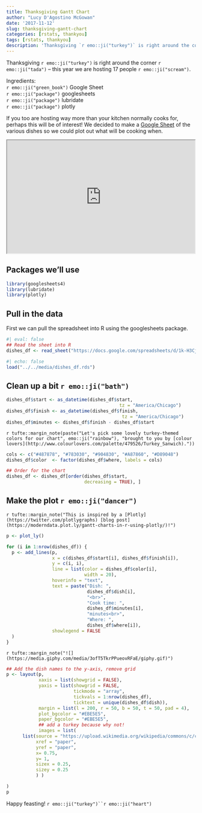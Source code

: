```yaml
---
title: Thanksgiving Gantt Chart
author: "Lucy D'Agostino McGowan"
date: '2017-11-12'
slug: thanksgiving-gantt-chart
categories: [rstats, thankyou]
tags: [rstats, thankyou]
description: 'Thanksgiving `r emo::ji("turkey")` is right around the corner `r emo::ji("tada")` -- this year we are hosting 17 people `r emo::ji("scream")`. If you too are hosting way more than your kitchen normally cooks for, perhaps this will be of interest!'
---
```


Thanksgiving `r emo::ji("turkey")` is right around the corner `r emo::ji("tada")` -- this year we are hosting 17 people `r emo::ji("scream")`. 

::: column-margin
Ingredients:  
`r emo::ji("green_book")` Google Sheet  
`r emo::ji("package")` googlesheets  
`r emo::ji("package")` lubridate  
`r emo::ji("package")` plotly
:::

If you too are hosting way more than your kitchen normally cooks for, perhaps this will be of interest! We decided to make a [Google Sheet](https://docs.google.com/spreadsheets/d/1k-H3CjkQRQJv7Ni8SA9Ghse8Y-kuKSLVAV4R4w4xXRE/edit?usp=sharing) of the various dishes so we could plot out what will be cooking when.

<iframe width = "500" height = "300" src="https://docs.google.com/spreadsheets/d/e/2PACX-1vQPxkGgwYI7gP8uhFPogzE2uEk5IH4mvMay7HdUnJzp38kUOPzSORO7Est5o-V8eSVYBGb6fv7XVKS0/pubhtml?widget=true&amp;headers=false"></iframe>

## Packages we'll use

```r
library(googlesheets4)
library(lubridate)
library(plotly)
```

## Pull in the data

First we can pull the spreadsheet into R using the googlesheets package.

```r
#| eval: false
## Read the sheet into R
dishes_df <- read_sheet("https://docs.google.com/spreadsheets/d/1k-H3CjkQRQJv7Ni8SA9Ghse8Y-kuKSLVAV4R4w4xXRE/edit?usp=sharing")
```
```r
#| echo: false
load("../../media/dishes_df.rds")
```

## Clean up a bit `r emo::ji("bath")`

```r
dishes_df$start <- as_datetime(dishes_df$start,
                                          tz = "America/Chicago")
dishes_df$finish <- as_datetime(dishes_df$finish,
                                           tz = "America/Chicago")
dishes_df$minutes <- dishes_df$finish - dishes_df$start
```

`r tufte::margin_note(paste("Let's pick some lovely turkey-themed colors for our chart", emo::ji("rainbow"), "brought to you by [colour lovers](http://www.colourlovers.com/palette/479526/Turkey_Sanwich)."))`
```r
cols <- c("#487878", "#783030", "#904830", "#A87860", "#D89048")
dishes_df$color  <- factor(dishes_df$where, labels = cols)

## Order for the chart
dishes_df <- dishes_df[order(dishes_df$start,
                             decreasing = TRUE), ]
```

## Make the plot `r emo::ji("dancer")`

`r tufte::margin_note("This is inspired by a [Plotly](https://twitter.com/plotlygraphs) [blog post](https://moderndata.plot.ly/gantt-charts-in-r-using-plotly/)!")`
```r
p <- plot_ly()

for (i in 1:nrow(dishes_df)) {
  p <- add_lines(p,
                 x = c(dishes_df$start[i], dishes_df$finish[i]), 
                 y = c(i, i), 
                 line = list(color = dishes_df$color[i],
                             width = 20),
                 hoverinfo = "text",
                 text = paste("Dish: ",
                              dishes_df$dish[i],
                              "<br>",
                              "Cook time: ",
                              dishes_df$minutes[i],
                              "minutes<br>",
                              "Where: ",
                              dishes_df$where[i]),
                 showlegend = FALSE
  ) 
}
```

`r tufte::margin_note("![](https://media.giphy.com/media/3ofT5TkrPPueovRFaE/giphy.gif)")`
```r
## Add the dish names to the y-axis, remove grid
p <- layout(p,
            xaxis = list(showgrid = FALSE),
            yaxis = list(showgrid = FALSE, 
                         tickmode = "array",
                         tickvals = 1:nrow(dishes_df),
                         ticktext = unique(dishes_df$dish)),
            margin = list(l = 200, r = 50, b = 50, t = 50, pad = 4),
            plot_bgcolor = "#EBE5E5",
            paper_bgcolor = "#EBE5E5",
            ## add a turkey because why not!
            images = list(
      list(source = "https://upload.wikimedia.org/wikipedia/commons/c/c9/Twemoji2_1f983.svg",
           xref = "paper",
           yref = "paper",
           x= 0.75,
           y= 1,
           sizex = 0.25,
           sizey = 0.25
           ) )

)
p
```

Happy feasting! `r emo::ji("turkey")``r emo::ji("heart")`


